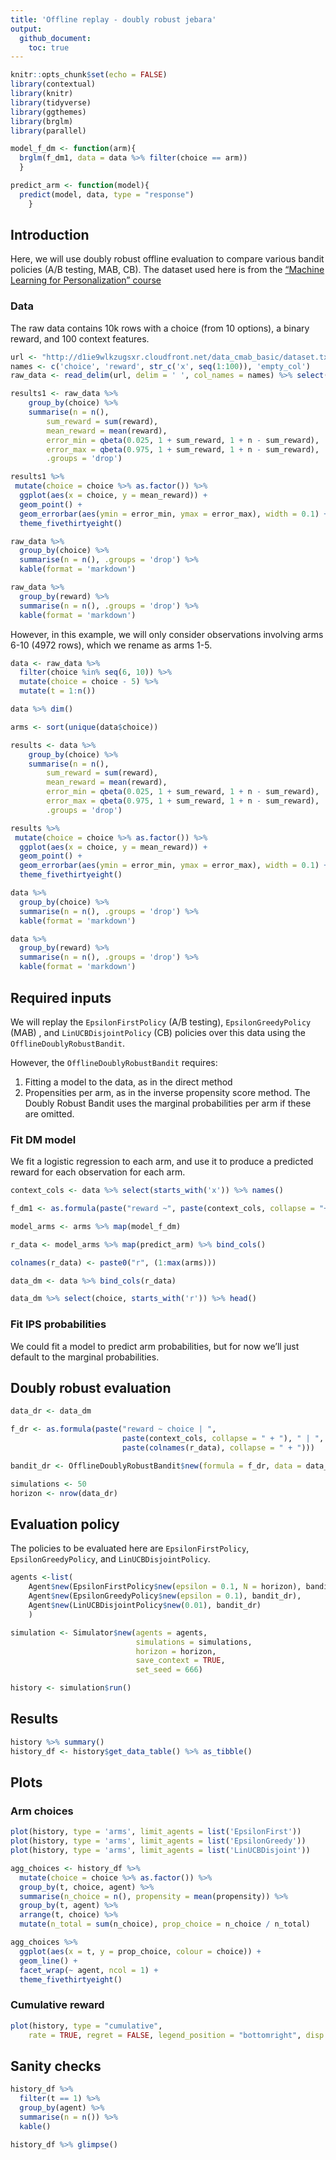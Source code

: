 ```yaml
---
title: 'Offline replay - doubly robust jebara'
output: 
  github_document:
    toc: true
---
```


```r
knitr::opts_chunk$set(echo = FALSE)
library(contextual)
library(knitr)
library(tidyverse)
library(ggthemes)
library(brglm)
library(parallel)
```


```r
model_f_dm <- function(arm){
  brglm(f_dm1, data = data %>% filter(choice == arm))
  }

predict_arm <- function(model){
  predict(model, data, type = "response")
	}
```

## Introduction
Here, we will use doubly robust offline evaluation to compare various bandit policies (A/B testing, MAB, CB). The dataset used here is from the ["Machine Learning for Personalization" course](http://www.cs.columbia.edu/~jebara/6998/)

### Data
The raw data contains 10k rows with a choice (from 10 options), a binary reward, and 100 context features.
```r
url <- "http://d1ie9wlkzugsxr.cloudfront.net/data_cmab_basic/dataset.txt"
names <- c('choice', 'reward', str_c('x', seq(1:100)), 'empty_col')
raw_data <- read_delim(url, delim = ' ', col_names = names) %>% select(-empty_col)
```

```r
results1 <- raw_data %>%
	group_by(choice) %>%
	summarise(n = n(),
		sum_reward = sum(reward),
		mean_reward = mean(reward),
		error_min = qbeta(0.025, 1 + sum_reward, 1 + n - sum_reward),
		error_max = qbeta(0.975, 1 + sum_reward, 1 + n - sum_reward),
		.groups = 'drop')

results1 %>%
 mutate(choice = choice %>% as.factor()) %>%
  ggplot(aes(x = choice, y = mean_reward)) +
  geom_point() +
  geom_errorbar(aes(ymin = error_min, ymax = error_max), width = 0.1) +
  theme_fivethirtyeight()

raw_data %>% 
  group_by(choice) %>% 
  summarise(n = n(), .groups = 'drop') %>% 
  kable(format = 'markdown')

raw_data %>% 
  group_by(reward) %>% 
  summarise(n = n(), .groups = 'drop') %>% 
  kable(format = 'markdown')
```

However, in this example, we will only consider observations involving arms 6-10 (4972 rows), which we rename as arms 1-5.
```r
data <- raw_data %>%
  filter(choice %in% seq(6, 10)) %>% 
  mutate(choice = choice - 5) %>% 
  mutate(t = 1:n())

data %>% dim()

arms <- sort(unique(data$choice))
```

```r
results <- data %>%
	group_by(choice) %>%
	summarise(n = n(),
		sum_reward = sum(reward),
		mean_reward = mean(reward),
		error_min = qbeta(0.025, 1 + sum_reward, 1 + n - sum_reward),
		error_max = qbeta(0.975, 1 + sum_reward, 1 + n - sum_reward),
		.groups = 'drop')

results %>%
 mutate(choice = choice %>% as.factor()) %>%
  ggplot(aes(x = choice, y = mean_reward)) +
  geom_point() +
  geom_errorbar(aes(ymin = error_min, ymax = error_max), width = 0.1) +
  theme_fivethirtyeight()

data %>% 
  group_by(choice) %>% 
  summarise(n = n(), .groups = 'drop') %>% 
  kable(format = 'markdown')

data %>% 
  group_by(reward) %>% 
  summarise(n = n(), .groups = 'drop') %>% 
  kable(format = 'markdown')
```


## Required inputs
We will replay the `EpsilonFirstPolicy` (A/B testing), `EpsilonGreedyPolicy` (MAB)
, and `LinUCBDisjointPolicy` (CB) policies over this data using the `OfflineDoublyRobustBandit`.

However, the `OfflineDoublyRobustBandit` requires:

1. Fitting a model to the data, as in the direct method
2. Propensities per arm, as in the inverse propensity score method. The Doubly Robust Bandit uses the marginal probabilities per arm if these are omitted.

### Fit DM model
We fit a logistic regression to each arm, and use it to produce a predicted reward for each observation for each arm.
```r
context_cols <- data %>% select(starts_with('x')) %>% names()

f_dm1 <- as.formula(paste("reward ~", paste(context_cols, collapse = "+")))

model_arms <- arms %>% map(model_f_dm)

r_data <- model_arms %>% map(predict_arm) %>% bind_cols()

colnames(r_data) <- paste0("r", (1:max(arms)))

data_dm <- data %>% bind_cols(r_data)
```

```r
data_dm %>% select(choice, starts_with('r')) %>% head()
```

### Fit IPS probabilities
We could fit a model to predict arm probabilities, but for now we'll just default to the marginal probabilities.

## Doubly robust evaluation
```r
data_dr <- data_dm

f_dr <- as.formula(paste("reward ~ choice | ", 
                         paste(context_cols, collapse = " + "), " | ",
                         paste(colnames(r_data), collapse = " + ")))

bandit_dr <- OfflineDoublyRobustBandit$new(formula = f_dr, data = data_dr)
```

```r
simulations <- 50
horizon <- nrow(data_dr)
```

## Evaluation policy
The policies to be evaluated here are `EpsilonFirstPolicy`, `EpsilonGreedyPolicy`, and `LinUCBDisjointPolicy`.

```r
agents <-list(
	Agent$new(EpsilonFirstPolicy$new(epsilon = 0.1, N = horizon), bandit_dr),
	Agent$new(EpsilonGreedyPolicy$new(epsilon = 0.1), bandit_dr),
	Agent$new(LinUCBDisjointPolicy$new(0.01), bandit_dr)
	)
```

```r
simulation <- Simulator$new(agents = agents, 
                            simulations = simulations,
                            horizon = horizon, 
                            save_context = TRUE, 
                            set_seed = 666)
```

```r
history <- simulation$run()
```

## Results
```r
history %>% summary()
history_df <- history$get_data_table() %>% as_tibble()
```

## Plots
### Arm choices
```r
plot(history, type = 'arms', limit_agents = list('EpsilonFirst'))
plot(history, type = 'arms', limit_agents = list('EpsilonGreedy'))
plot(history, type = 'arms', limit_agents = list('LinUCBDisjoint'))
```

```r
agg_choices <- history_df %>% 
  mutate(choice = choice %>% as.factor()) %>% 
  group_by(t, choice, agent) %>% 
  summarise(n_choice = n(), propensity = mean(propensity)) %>% 
  group_by(t, agent) %>% 
  arrange(t, choice) %>%
  mutate(n_total = sum(n_choice), prop_choice = n_choice / n_total) 

agg_choices %>%   
  ggplot(aes(x = t, y = prop_choice, colour = choice)) +
  geom_line() +
  facet_wrap(~ agent, ncol = 1) +
  theme_fivethirtyeight()
```

### Cumulative reward
```r
plot(history, type = "cumulative",
	rate = TRUE, regret = FALSE, legend_position = "bottomright", disp = "ci")
```

## Sanity checks
```r
history_df %>%
  filter(t == 1) %>% 
  group_by(agent) %>% 
  summarise(n = n()) %>% 
  kable()
```

```r
history_df %>% glimpse()
```

